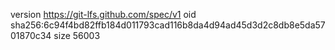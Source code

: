 version https://git-lfs.github.com/spec/v1
oid sha256:6c94f4bd82ffb184d011793cad116b8da4d94ad45d3d2c8db8e5da5701870c34
size 56003
